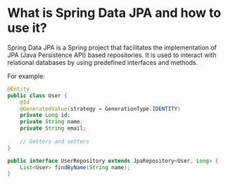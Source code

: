 # What is Spring Data JPA and how to use it?

Spring Data JPA is a Spring project that facilitates the implementation of JPA (Java Persistence API) based repositories. It is used to interact with relational databases by using predefined interfaces and methods.

For example:

```java
@Entity
public class User {
    @Id
    @GeneratedValue(strategy = GenerationType.IDENTITY)
    private Long id;
    private String name;
    private String email;
    
    // Getters and setters
}

public interface UserRepository extends JpaRepository<User, Long> {
    List<User> findByName(String name);
}
```